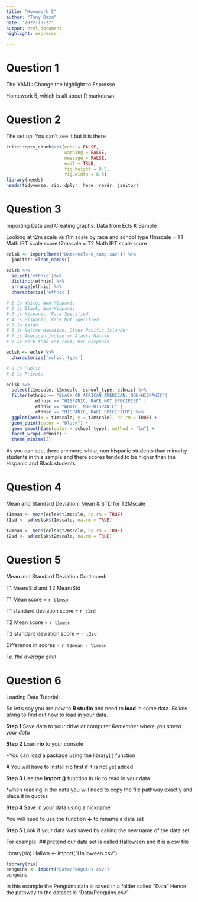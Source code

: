 ```yaml
---
title: "Homework 5"
author: "Tony Daza"
date: "2022-10-27"
output: html_document
highlight: espresso

---
```

# Question 1
The YAML:
Change the highlight to Espresso


Homework 5, which is all about R markdown.


# Question 2
The set up:
You can't see it but it is there

```r
knitr::opts_chunk$set(echo = FALSE,
                      warning = FALSE,
                      message = FALSE,
                      eval = TRUE,
                      fig.height = 8.5,
                      fig.width = 6.5)
library(needs)
needs(tidyverse, rio, dplyr, here, readr, janitor)

```

# Question 3
Importing Data and Creating graphs:
Data from Ecls K Sample


Looking at t2m scale vs t1m scale by race and school type
t1mscale = T1 Math IRT scale score
t2mscale = T2 Math IRT scale score


```r
eclsk <- import(here("Data/ecls-k_samp.sav")) %>%
  janitor::clean_names()

eclsk %>%
  select('ethnic')%>%
  distinct(ethnic) %>%
  arrange(ethnic) %>%
  characterize('ethnic')

# 1 is White, Non-Hispanic
# 2 is Black, Non-Hispanic
# 3 is Hispanic, Race Specified
# 4 is Hispanic, Race Not Specified
# 5 is Asian
# 6 is Native Hawaiian, Other Pacific Islander
# 7 is American Indian or Alaska Native
# 8 is More than one race, Non Hispanic

eclsk <- eclsk %>%
  characterize('school_type')

# 0 is Public
# 1 is Private

eclsk %>%
  select(t1mscale, t2mscale, school_type, ethnic) %>%
  filter(ethnic == "BLACK OR AFRICAN AMERICAN, NON-HISPANIC"| 
           ethnic == "HISPANIC, RACE NOT SPECIFIED" | 
           ethnic == "WHITE, NON-HISPANIC" | 
           ethnic == "HISPANIC, RACE SPECIFIED") %>%
  ggplot(aes(x = t1mscale, y = t2mscale), na.rm = TRUE) +
  geom_point(color = "black") +
  geom_smooth(aes(color = school_type), method = "lm") +
  facet_wrap(~ethnic) +
  theme_minimal()

```


As you can see, there are more white, non hispanic students than minority students in this sample and there scores tended to be higher than the Hispanic and Black students.


# Question 4
Mean and Standard Deviation: 
Mean & STD for T2Mscale

```r
t1mean <- mean(eclsk$t1mscale, na.rm = TRUE)
t1sd <- sd(eclsk$t1mscale, na.rm = TRUE)

t2mean <- mean(eclsk$t2mscale, na.rm = TRUE)
t2sd <- sd(eclsk$t2mscale, na.rm = TRUE)


```

# Question 5
Mean and Standard Deviation Continued:

T1 Mean/Std and T2 Mean/Std  


T1 Mean score = `r t1mean`  

T1 standard deviation score = `r t1sd`  

T2 Mean score = `r t1mean`  

T2 standard deviation score = `r t2sd`  

Difference in scores = `r t2mean - t1mean`  

*i.e. the average gain*


# Question 6
Loading Data Tutorial:


So let's say you are *new* to **R studio** and need to **load** in some data. *Follow along* to find out how to load in your data.

**Step 1**
Save data to your drive or computer
*Remember where you saved your data*

**Step 2**
Load **rio** to your console

\*You can load a package using the library( ) function

\# You will have to install rio first if it is not yet added

**Step 3**
Use the **import ()** function in rio to read in your data

\*when reading in the data you will need to copy the file pathway exactly and place it in quotes

**Step 4**
Save in your data using a nickname

You will need to use the function **<-** to rename a data set

**Step 5**
Look if your data was saved by calling the new name of the data set


For example: 
## pretend our data set is called Halloween and it is a csv file

library(rio)
Hallwn <- import("Halloween.csv")



```r

library(rio)
penguins <- import("Data/Penguins.csv")
penguins


```

In this example the Penguins data is saved in a folder called "Data"
Hence the pathway to the dataset is "Data/Penguins.csv"
